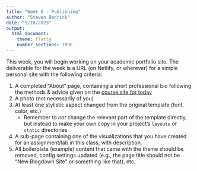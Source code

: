 ```yaml
---
title: "Week 6 - Publishing"
author: "Steven Bedrick"
date: "5/10/2023"
output:
  html_document:
    theme: flatly
    number_sections: TRUE
---
```


This week, you will begin working on your academic portfolio site. The deliverable for the week is a URL (on Netlify, or wherever) for a simple personal site with the following criteria:

1. A completed "About" page, containing a short professional bio following the methods & advice given on the [course site for today](https://dmice.ohsu.edu/bedricks/courses/bmi525/syllabus/6-sixth.html)
2. A photo (not necessarily of you)
3. At least one stylistic aspect changed from the original template (font, color, etc.)
    - Remember to _not_ change the relevant part of the template directly, but instead to make your own copy in your project's `layouts` or `static` directories
4. A sub-page containing one of the visualizations that you have created for an assignment/lab in this class, with description.
5. All boilerplate (example) content that came with the theme should be removed, config settings updated (e.g., the page title should not be "New Blogdown Site" or something like that), etc. 

